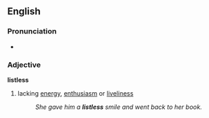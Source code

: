 ==English==
===Pronunciation===
*{{audio|en-us-listless.ogg|Audio (US)}}

===Adjective===
'''listless'''
#lacking [[energy]], [[enthusiasm]] or [[liveliness]]
#:''She gave him a '''listless''' smile and went back to her book.''